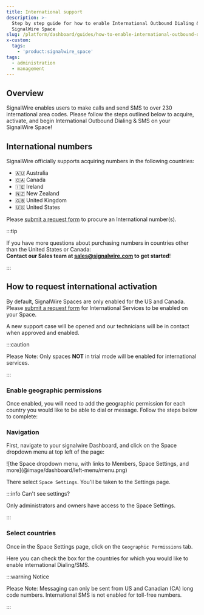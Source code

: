 ```yaml
---
title: International support
description: >-
  Step by step guide for how to enable International Outbound Dialing & SMS on a
  SignalWire Space
slug: /platform/dashboard/guides/how-to-enable-international-outbound-dialing-sms
x-custom:
  tags:
    - 'product:signalwire_space'
tags:
  - administration
  - management
---
```


## Overview

SignalWire enables users to make calls and send SMS to over 230 international area codes. 
Please follow the steps outlined below to acquire, activate, and begin International Outbound Dialing & SMS on your SignalWire Space!

## International numbers

SignalWire officially supports acquiring numbers in the following countries:

- 🇦🇺 Australia
- 🇨🇦 Canada
- 🇮🇪 Ireland
- 🇳🇿 New Zealand
- 🇬🇧 United Kingdom
- 🇺🇸 United States

Please [submit a request form](https://forms.signalwire.me/International-Number-Request.html) to procure an International number(s).

:::tip

If you have more questions about purchasing numbers in countries other than the United States or Canada:<br/>
**Contact our Sales team at [sales@signalwire.com](<mailto:sales@signalwire.com?subject=International%20Numbers&body=Dear%20SignalWire%20Sales%20Team%2C%0D%0A%0D%0AI'm%20interested%20in%20obtaining%20international%20numbers%3A%0D%0A-%20Countries%20and%20Areas%3A%20%5BEnter%20Countries%2FAreas%5D%0D%0A-%20Number%20of%20Numbers%20per%20Country%2FArea%3A%20%5BEnter%20Number%5D%0D%0A-%20Type%20of%20Numbers%3A%20%5BEnter%20Number%20Type%5D%0D%0A-%20SignalWire%20Project%3A%20%5BEnter%20your%20SignalWire%20Project%20Name%20(leave%20blank%20if%20you%20don't%20have%20one%20yet)%5D%0D%0A-%20Use%20Case%20%26%20Duration%3A%20%5BBriefly%20describe%20the%20purpose%20and%20expected%20ownership%20duration%20for%20the%20numbers%5D>)
to get started**!

:::

## How to request international activation

By default, SignalWire Spaces are only enabled for the US and Canada.
Please [submit a request form](https://forms.signalwire.me/International-Services-Request.html) 
for International Services to be enabled on your Space.

A new support case will be opened and our technicians will be in contact when approved and enabled.

:::caution

Please Note: Only spaces **NOT** in trial mode will be enabled for international services.

:::

### Enable geographic permissions

Once enabled, you will need to add the geographic permission for each country you would like to be able to dial or message.
Follow the steps below to complete:

### Navigation

First, navigate to your signalwire Dashboard, and click on the Space dropdown menu at top left of the page:

<Frame>
![the Space dropdown menu, with links to Members, Space Settings, and more](@image/dashboard/left-menu/menu.png)
</Frame>

There select `Space Settings`. You'll be taken to the Settings page.


:::info Can't see settings?

Only administrators and owners have access to the Space Settings.

:::

### Select countries

Once in the Space Settings page, click on the `Geographic Permissions` tab.

Here you can check the box for the countries for which you would like to enable international Dialing/SMS.

:::warning Notice

Please Note: Messaging can only be sent from US and Canadian (CA) long code numbers.
International SMS is not enabled for toll-free numbers.

:::
